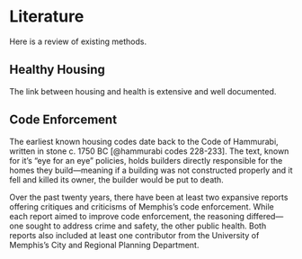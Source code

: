 # Literature

Here is a review of existing methods.

## Healthy Housing

The link between housing and health is extensive and well documented.

## Code Enforcement

The earliest known housing codes date back to the Code of Hammurabi, written in stone c. 1750 BC [@hammurabi codes 228-233]. The text, known for it's "eye for an eye" policies, holds builders directly responsible for the homes they build---meaning if a building was not constructed properly and it fell and killed its owner, the builder would be put to death.

Over the past twenty years, there have been at least two expansive reports offering critiques and criticisms of Memphis's code enforcement. While each report aimed to improve code enforcement, the reasoning differed---one sought to address crime and safety, the other public health. Both reports also included at least one contributor from the University of Memphis's City and Regional Planning Department.
